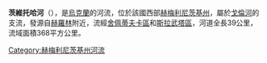 '''茨維托哈河'''（{{lang-uk|Цвітоха}}），是[[烏克蘭|烏克蘭]]的河流，位於該國西部[[赫梅利尼茨基州|赫梅利尼茨基州]]，屬於[[戈倫河|戈倫河]]的支流，發源自[[赫羅林|赫羅林]]附近，流經[[舍佩蒂夫卡區|舍佩蒂夫卡區]]和[[斯拉武塔區|斯拉武塔區]]，河道全長39公里，流域面積368平方公里。

{{DEFAULTSORT:Цвітоха (притока Горині)}}
[[Category:赫梅利尼茨基州河流|Category:赫梅利尼茨基州河流]]


{{Ukraine-river-stub}}